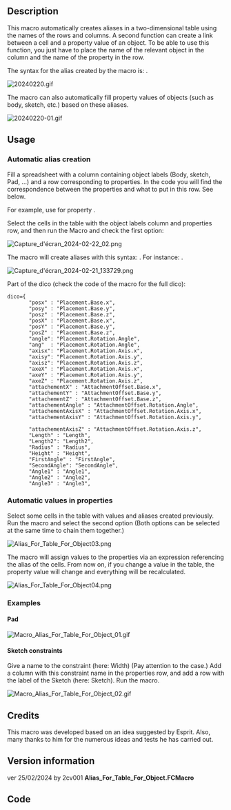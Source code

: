 <languages/>
<translate>

<!--T:1-->
{{Macro
|Name=Macro Alias For Table For Object
|Description=This macro automatically creates aliases in a two-dimensional table using the names of the rows and columns.<br>
A second function can create a link between a cell and a property value in an object.<br>
To be able to use this function, you just have to place the name of the relevant object in the column and the name of the property in the row.
|Author=2cv001
|Download=
|Version=beta
|Date=2024-02-22
|FCVersion=All
}}

== Description == <!--T:2-->

<!--T:3-->
This macro automatically creates aliases in a two-dimensional table using the names of the rows and columns. A second function can create a link between a cell and a property value of an object. To be able to use this function, you just have to place the name of the relevant object in the column and the name of the property in the row. 

<!--T:4-->
The syntax for the alias created by the macro is: {{Incode|LabelObject_Property}}.

</translate>
[[File:20240220.gif]]
<translate>

<!--T:5-->
The macro can also automatically fill property values of objects (such as body, sketch, etc.) based on these aliases.

</translate>
[[File:20240220-01.gif]]
<translate>

== Usage == <!--T:6--> 

=== Automatic alias creation === <!--T:7-->

<!--T:8-->
Fill a spreadsheet with a column containing object labels (Body, sketch, Pad, ...) and a row corresponding to properties. In the code you will find the correspondence between the properties and what to put in this row. See {{Incode|dico&#61;}} below.

<!--T:9-->
For example, use {{Incode|posy}} for property {{Incode|Placement.Base.y}}.

<!--T:10-->
Select the cells in the table with the object labels column and properties row, and then run the Macro and check the first option:

</translate>
[[File:Capture d'écran 2024-02-22 02.png]]
<translate>

<!--T:11-->
The macro will create aliases with this syntax: {{Incode|LabelObject_Property}}. For instance: {{Incode|BodyRect_posy}}.

</translate>
[[File:Capture d'écran 2024-02-21 133729.png]]
<translate>

<!--T:12-->
Part of the dico (check the code of the macro for the full dico): 
</translate>
 dico={
        "posx" : "Placement.Base.x",
        "posy" : "Placement.Base.y",
        "posz" : "Placement.Base.z",
        "posX" : "Placement.Base.x",
        "posY" : "Placement.Base.y",
        "posZ" : "Placement.Base.z",
        "angle": "Placement.Rotation.Angle",
        "ang"  : "Placement.Rotation.Angle",
        "axisx": "Placement.Rotation.Axis.x",
        "axisy": "Placement.Rotation.Axis.y",       
        "axisz": "Placement.Rotation.Axis.z", 
        "axeX" : "Placement.Rotation.Axis.x",
        "axeY" : "Placement.Rotation.Axis.y",       
        "axeZ" : "Placement.Rotation.Axis.z", 
        "attachementX" : "AttachmentOffset.Base.x",
        "attachementY" : "AttachmentOffset.Base.y",
        "attachementZ" : "AttachmentOffset.Base.z",
        "attachementAngle" : "AttachmentOffset.Rotation.Angle",
        "attachementAxisX" : "AttachmentOffset.Rotation.Axis.x",
        "attachementAxisY" : "AttachmentOffset.Rotation.Axis.y",        
        "attachementAxisZ" : "AttachmentOffset.Rotation.Axis.z",
        "Length" : "Length",
        "Length2": "Length2",
        "Radius" : "Radius",
        "Height" : "Height",
        "FirstAngle" : "FirstAngle",
        "SecondAngle": "SecondAngle",
        "Angle1" : "Angle1",
        "Angle2" : "Angle2",
        "Angle3" : "Angle3",
<translate>

=== Automatic values in properties === <!--T:13-->

<!--T:14-->
Select some cells in the table with values and aliases created previously. Run the macro and select the second option (Both options can be selected at the same time to chain them together.)

</translate>
[[File:Alias For Table For Object03.png]]
<translate>

<!--T:15-->
The macro will assign values to the properties via an expression referencing the alias of the cells. From now on, if you change a value in the table, the property value will change and everything will be recalculated.

</translate>
[[File:Alias For Table For Object04.png]]<br>
<translate>

=== Examples === <!--T:16-->

==== Pad ==== <!--T:17-->

</translate>
[[File:Macro Alias For Table For Object 01.gif]]
<translate>

==== Sketch constraints ==== <!--T:18-->

<!--T:19-->
Give a name to the constraint (here: Width) (Pay attention to the case.) Add a column with this constraint name in the properties row, and add a row with the label of the Sketch (here: Sketch). Run the macro.

</translate>
[[File:Macro Alias For Table For Object 02.gif]]
<translate>

== Credits == <!--T:20-->

<!--T:21-->
This macro was developed based on an idea suggested by Esprit. Also, many thanks to him for the numerous ideas and tests he has carried out.

== Version information == <!--T:22--> 

<!--T:24-->
ver 25/02/2024 by 2cv001 '''Alias_For_Table_For_Object.FCMacro'''

== Code == <!--T:23-->

</translate>
{{CodeDownload|https://raw.githubusercontent.com/2cv001/FreeCAD-macros-Beta1/main/Alias_For_Table_For_Object.FCMacro| Download latest version of the macro}}